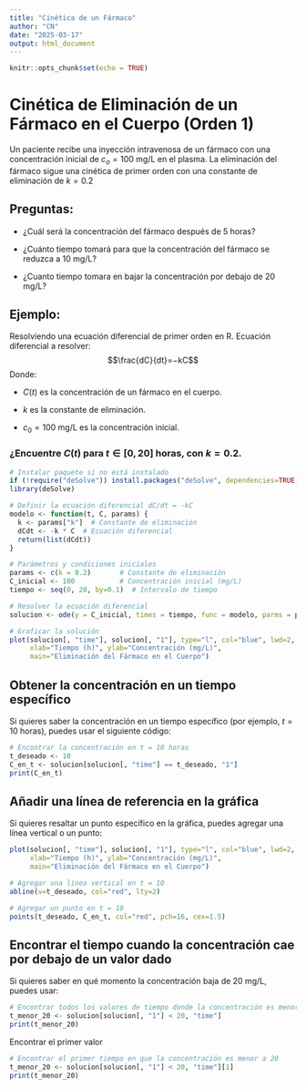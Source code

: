 ```yaml
---
title: "Cinética de un Fármaco"
author: "CN"
date: "2025-03-17"
output: html_document
---
```


```r
knitr::opts_chunk$set(echo = TRUE)
```

# Cinética de Eliminación de un Fármaco en el Cuerpo (Orden 1)

Un paciente recibe una inyección intravenosa de un fármaco con una concentración inicial de $c_o =100$ mg/L en el plasma. La eliminación del fármaco sigue una cinética de primer orden con una constante de eliminación de $k=0.2$ 

## Preguntas:

* ¿Cuál será la concentración del fármaco después de 5 horas?

* ¿Cuánto tiempo tomará para que la concentración del fármaco se reduzca a 10 mg/L?

* ¿Cuanto tiempo tomara en bajar la concentración por debajo de 20 mg/L?


## Ejemplo: 

Resolviendo una ecuación diferencial de primer orden en R. Ecuación diferencial a resolver:
$$\frac{dC}{dt}=−kC$$
Donde:

- $C(t)$ es la concentración de un fármaco en el cuerpo.

- $k$ es la constante de eliminación.

- $c_0=100$ mg/L es la concentración inicial.

### ¿Encuentre $C(t)$ para $t\in[0,20]$ horas, con $k=0.2$.


```r
# Instalar paquete si no está instalado
if (!require("deSolve")) install.packages("deSolve", dependencies=TRUE)
library(deSolve)

# Definir la ecuación diferencial dC/dt = -kC
modelo <- function(t, C, params) {
  k <- params["k"]  # Constante de eliminación
  dCdt <- -k * C  # Ecuación diferencial
  return(list(dCdt))
}

# Parámetros y condiciones iniciales
params <- c(k = 0.2)       # Constante de eliminación
C_inicial <- 100           # Concentración inicial (mg/L)
tiempo <- seq(0, 20, by=0.1)  # Intervalo de tiempo

# Resolver la ecuación diferencial
solucion <- ode(y = C_inicial, times = tiempo, func = modelo, parms = params)

```


```r
# Graficar la solución
plot(solucion[, "time"], solucion[, "1"], type="l", col="blue", lwd=2,
     xlab="Tiempo (h)", ylab="Concentración (mg/L)", 
     main="Eliminación del Fármaco en el Cuerpo")

```


## Obtener la concentración en un tiempo específico

Si quieres saber la concentración en un tiempo específico (por ejemplo, $t=10$ horas), puedes usar el siguiente código:

```r
# Encontrar la concentración en t = 10 horas
t_deseado <- 10
C_en_t <- solucion[solucion[, "time"] == t_deseado, "1"]
print(C_en_t)

```

## Añadir una línea de referencia en la gráfica

Si quieres resaltar un punto específico en la gráfica, puedes agregar una línea vertical o un punto:

```r
plot(solucion[, "time"], solucion[, "1"], type="l", col="blue", lwd=2,
     xlab="Tiempo (h)", ylab="Concentración (mg/L)", 
     main="Eliminación del Fármaco en el Cuerpo")

# Agregar una línea vertical en t = 10
abline(v=t_deseado, col="red", lty=2)

# Agregar un punto en t = 10
points(t_deseado, C_en_t, col="red", pch=16, cex=1.5)


```

## Encontrar el tiempo cuando la concentración cae por debajo de un valor dado

Si quieres saber en qué momento la concentración baja de 20 mg/L, puedes usar:

```r
# Encontrar todos los valores de tiempo donde la concentración es menor a 20
t_menor_20 <- solucion[solucion[, "1"] < 20, "time"]
print(t_menor_20)

```

Encontrar el primer valor 

```r
# Encontrar el primer tiempo en que la concentración es menor a 20
t_menor_20 <- solucion[solucion[, "1"] < 20, "time"][1]
print(t_menor_20)

```

